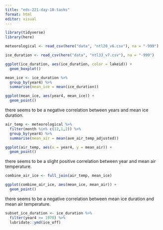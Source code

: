 ```yaml
---
title: "eds-221-day-10-tasks"
format: html
editor: visual
---
```


```r
library(tidyverse)
library(here)
```

```r
meteorological <- read_csv(here("data", "ntl20_v6.csv"), na = "-999")

ice_duration <- read_csv(here("data", "ntl33_v7.csv"), na = "-999")
```

```r

ggplot(ice_duration, aes(ice_duration, color = lakeid)) +
  geom_boxplot()
```

```r
mean_ice <- ice_duration %>% 
  group_by(year4) %>% 
  summarise(mean_ice = mean(ice_duration))

```

```r
ggplot(mean_ice, aes(year4, mean_ice)) +
  geom_point()
```

there seems to be a negative correlation between years and mean ice duration.

```r
air_temp <- meteorological %>% 
  filter(month %in% c(12,1,2)) %>% 
  group_by(year4) %>% 
  summarise(mean_air = mean(ave_air_temp_adjusted))
```

```r
ggplot(air_temp, aes(x = year4, y = mean_air)) +
  geom_point()
```

there seems to be a slight positive correlation between year and mean air temperature.

```r
combine_air_ice <- full_join(air_temp, mean_ice)
```

```r
ggplot(combine_air_ice, aes(mean_ice, mean_air)) +
  geom_point()
```

there seems to be a negative correlation between mean ice duration and mean air temperature.

```r
subset_ice_duration <- ice_duration %>% 
  filter(year4 >= 1970) %>% 
  lubridate::ymd(ice_off)
```
